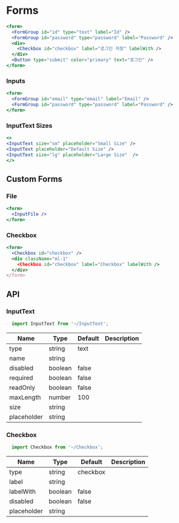 
# Forms

```jsx react-live
<form>
  <FormGroup id="id" type="text" label="Id" />
  <FormGroup id="password" type="password" label="Password" />
  <div>
    <Checkbox id="checkbox" label="로그인 저장" labelWith />
  </div>
  <Button type="submit" color="primary" text="로그인" />
</form>
```

### Inputs

```jsx react-live
<form>
  <FormGroup id="email" type="email" label="Email" />
  <FormGroup id="password" type="password" label="Password" />
</form>
```

### InputText Sizes

```jsx react-live
<>
<InputText size="sm" placeholder="Small Size" />
<InputText placeholder="Default Size" />
<InputText size="lg" placeholder="Large Size"  />
</>
```

## Custom Forms

### File

```jsx react-live
<form>
  <InputFile />
</form>
```

### Checkbox

```jsx react-live
<form>
  <Checkbox id="checkbox" />
  <div className="ml-1"
    <Checkbox id="checkbox" label="Checkbox" labelWith />
  </div>
</form>
```

## API

### InputText

<div className="mdx-code">

```jsx
  import InputText from '~/InputText';
```

</div>

| Name     | Type    | Default | Description |
|----------|---------|---------|-------------|
| type    | string | text   |             |
| name    | string  |         |             |
| disabled | boolean | false   |             |
| required | boolean | false   |             |
| readOnly | boolean | false   |             |
| maxLength | number | 100   |             |
| size     | string  |         |             |
| placeholder    | string |   |             |

### Checkbox

<div className="mdx-code">

```jsx
  import Checkbox from '~/Checkbox';
```

</div>

| Name     | Type    | Default | Description |
|----------|---------|---------|-------------|
| type    | string | checkbox   |             |
| label    | string |    |             |
| labelWith    | boolean | false   |             |
| disabled | boolean | false   |             |
| placeholder    | string |   |             |
